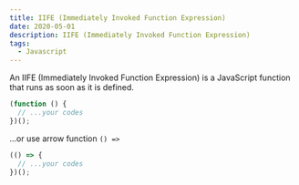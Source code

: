 ```yaml
---
title: IIFE (Immediately Invoked Function Expression)
date: 2020-05-01
description: IIFE (Immediately Invoked Function Expression)
tags:
  - Javascript
---
```


An IIFE (Immediately Invoked Function Expression) is a JavaScript function that runs as soon as it is defined.

```js
(function () {
  // ...your codes
})();
```

...or use arrow function `() =>`

```js
(() => {
  // ...your codes
})();
```
